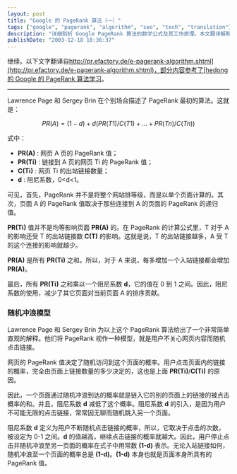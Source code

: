 ---
layout: post
title: "Google 的 PageRank 算法（一）"
tags: ["google", "pagerank", "algorithm", "seo", "tech", "translation"]
description: "详细剖析 Google PageRank 算法的数学公式及其工作原理。本文翻译解释了 PageRank 的核心公式 PR(A) = (1-d) + d(PR(T1)/C(T1) + ... + PR(Tn)/C(Tn))，阐明了阻尼系数、入站链接和出站链接如何共同影响网页排名，并通过'随机冲浪模型'直观解释了这一革命性搜索排名技术的本质。"
publishDate: "2003-12-18 18:36:37"
---

继续。以下文字翻译自[http://pr.efactory.de/e-pagerank-algorithm.shtml](http://pr.efactory.de/e-pagerank-algorithm.shtml)，部分内容参考了[hedong 的 Google 的 PageRank 算法学习](http://hedong.3322.org/archives/000199.html)。

---

Lawrence Page 和 Sergey Brin 在个别场合描述了 PageRank 最初的算法。这就是：

```math
PR(A) = (1-d) + d (PR(T1)/C(T1) + ... + PR(Tn)/C(Tn))
```

式中：

- **PR(A)** : 网页 A 页的 PageRank 值；
- **PR(Ti)** : 链接到 A 页的网页 Ti 的 PageRank 值；
- **C(Ti)** : 网页 Ti 的出站链接数量；
- **d** : 阻尼系数，0<d<1。

可见，首先，PageRank 并不是将整个网站排等级，而是以单个页面计算的。其次，页面 A 的 PageRank 值取决于那些连接到 A 的页面的 PageRank 的递归值。

**PR(Ti)** 值并不是均等影响页面 **PR(A)** 的。在 PageRank 的计算公式里，T 对于 A 的影响还受 T 的出站链接数 **C(T)** 的影响。这就是说，T 的出站链接越多，A 受 T 的这个连接的影响就越少。

**PR(A)** 是所有 **PR(Ti)** 之和。所以，对于 A 来说，每多增加一个入站链接都会增加 **PR(A)**。

最后，所有 **PR(Ti)** 之和乘以一个阻尼系数 **d**，它的值在 0 到 1 之间。因此，阻尼系数的使用，减少了其它页面对当前页面 A 的排序贡献。

### 随机冲浪模型

Lawrence Page 和 Sergey Brin 为以上这个 PageRank 算法给出了一个非常简单直观的解释。他们将 PageRank 视作一种模型，就是用户不关心网页内容而随机点击链接。

网页的 PageRank 值决定了随机访问到这个页面的概率。用户点击页面内的链接的概率，完全由页面上链接数量的多少决定的，这也是上面 **PR(Ti)**/**C(Ti)** 的原因。

因此，一个页面通过随机冲浪到达的概率就是链入它的别的页面上的链接的被点击概率的和。并且，阻尼系数 **d** 减低了这个概率。阻尼系数 **d** 的引入，是因为用户不可能无限的点击链接，常常因无聊而随机跳入另一个页面。

阻尼系数 **d** 定义为用户不断随机点击链接的概率，所以，它取决于点击的次数，被设定为 0-1 之间。**d** 的值越高，继续点击链接的概率就越大。因此，用户停止点击并随机冲浪至另一页面的概率在式子中用常数 **(1-d)** 表示。无论入站链接如何，随机冲浪至一个页面的概率总是 **(1-d)**。**(1-d)** 本身也就是页面本身所具有的 PageRank 值。
